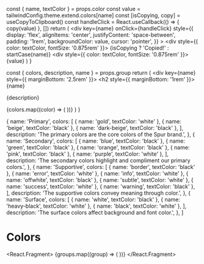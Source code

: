 
  const { name, textColor } = props.color
  const value = tailwindConfig.theme.extend.colors[name]
  const [isCopying, copy] = useCopyToClipboard()
  const handleClick = React.useCallback(() => {
    copy(value)
  }, [])
  return (
    <div
      key={name}
      onClick={handleClick}
      style={{
        display: 'flex',
        alignItems: 'center',
        justifyContent: 'space-between',
        padding: '1rem',
        backgroundColor: value,
        cursor: 'pointer',
      }}
    >
      <div style={{ color: textColor, fontSize: '0.875rem' }}>
        {isCopying ? 'Copied!' : startCase(name)}
      </div>
      <div style={{ color: textColor, fontSize: '0.875rem' }}>{value}</div>
    </div>
  )
}

  const { colors, description, name } = props.group
  return (
    <div key={name} style={{ marginBottom: '2.5rem' }}>
      <h2 style={{ marginBottom: '1rem' }}>{name}</h2>
      <p>{description}</p>
      {colors.map((color) => (
        <Color key={color.name} color={color} />
      ))}
    </div>
  )
}

<Meta title="Styles/Colors" />

  {
    name: 'Primary',
    colors: [
      { name: 'gold', textColor: 'white' },
      { name: 'beige', textColor: 'black' },
      { name: 'dark-beige', textColor: 'black' },
    ],
    description: 'The primary colors are the core colors of the Spur brand.',
  },
  {
    name: 'Secondary',
    colors: [
      { name: 'blue', textColor: 'black' },
      { name: 'green', textColor: 'black' },
      { name: 'orange', textColor: 'black' },
      { name: 'pink', textColor: 'black' },
      { name: 'purple', textColor: 'white' },
    ],
    description:
      'The secondary colors highlight and compliment our primary colors.',
  },
  {
    name: 'Supportive',
    colors: [
      { name: 'border', textColor: 'black' },
      { name: 'error', textColor: 'white' },
      { name: 'info', textColor: 'white' },
      { name: 'offwhite', textColor: 'black' },
      { name: 'subtle', textColor: 'white' },
      { name: 'success', textColor: 'white' },
      { name: 'warning', textColor: 'black' },
    ],
    description: 'The supportive colors convey meaning through color.',
  },
  {
    name: 'Surface',
    colors: [
      { name: 'white', textColor: 'black' },
      { name: 'heavy-black', textColor: 'white' },
      { name: 'black', textColor: 'white' },
    ],
    description: 'The surface colors affect background and font color.',
  },
]

# Colors

<React.Fragment>
  {groups.map((group) => (
    <Group key={group.name} group={group} />
  ))}
</React.Fragment>
